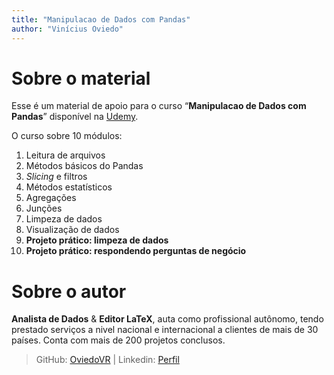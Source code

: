 ```yaml
---
title: "Manipulacao de Dados com Pandas"
author: "Vinícius Oviedo"
---
```


# Sobre o material

Esse é um material de apoio para o curso "**Manipulacao de Dados com Pandas**" disponível na [Udemy](https://udemy.com.br).

O curso sobre 10 módulos:

1. Leitura de arquivos
2. Métodos básicos do Pandas
3. *Slicing* e filtros
4. Métodos estatísticos
5. Agregações
6. Junções
7. Limpeza de dados
8. Visualização de dados
9. **Projeto prático: limpeza de dados**
10. **Projeto prático: respondendo perguntas de negócio**

# Sobre o autor

**Analista de Dados** & **Editor LaTeX**, auta como profissional autônomo, tendo prestado serviços a nivel nacional e internacional a clientes de mais de 30 países. Conta com mais de 200 projetos conclusos. 

> GitHub: [OviedoVR](https://github.com/OviedoVR) | 
  Linkedin: [Perfil](https://www.linkedin.com/in/vinicius-oviedo)